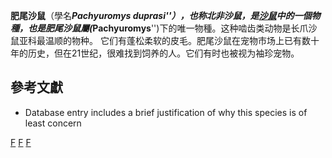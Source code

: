 {{Speciesbox
| taxon = Pachyuromys duprasi
| status = LC | status_system = IUCN3.1
| fossil_range = 現今
| image = Pachyuromys_duprasi_27.02.2010.jpg
| binomial_authority = Lataste, 1880
}}
'''肥尾沙鼠'''（學名'''''Pachyuromys duprasi'''''），也称'''北非沙鼠'''，是[[沙鼠|沙鼠]]中的一個物種，也是'''肥尾沙鼠屬'''('''''Pachyuromys''''')下的唯一物種。这种啮齿类动物是长爪沙鼠亚科最温顺的物种。
它们有蓬松柔软的皮毛。肥尾沙鼠在宠物市场上已有数十年的历史，但在21世纪，很难找到饲养的人。它们有时也被视为袖珍宠物。

== 參考文獻 ==
* {{IUCN2006|assessors=Aulagnier & Granjon|year=2004|id=15865|title=Pachyuromys duprasi|downloaded=11 May 2006}} Database entry includes a brief justification of why this species is of least concern

{{taxonbar}}
[[Category:IUCN红色名录无危物种|F]]
[[Category:肥尾沙鼠屬|F]]
[[Category:1880年描述的动物|F]]